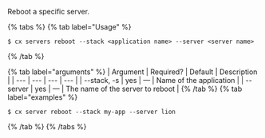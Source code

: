Reboot a specific server.

{% tabs %}
{% tab label="Usage" %}

```shell
$ cx servers reboot --stack <application name> --server <server name>
```
{% /tab %}
    
{% tab label="arguments" %}
| Argument | Required? | Default | Description |
|  ---  |  ---  |  ---  |  ---  |
| \--stack, -s <application name> | yes | — | Name of the application |
| \--server <server name> | yes | — | The name of the server to reboot |
{% /tab %}
{% tab label="examples" %}

```shell
$ cx server reboot --stack my-app --server lion
```

{% /tab %}
{% /tabs %}